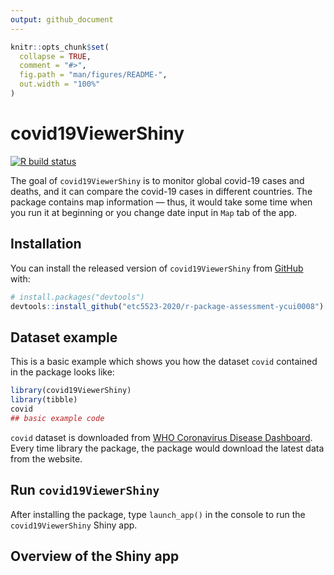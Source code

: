```yaml
---
output: github_document
---
```


<!-- README.md is generated from README.Rmd. Please edit that file -->

```r
knitr::opts_chunk$set(
  collapse = TRUE,
  comment = "#>",
  fig.path = "man/figures/README-",
  out.width = "100%"
)
```

# covid19ViewerShiny

<!-- badges: start -->
[![R build status](https://github.com/etc5523-2020/r-package-assessment-ycui0008/workflows/R-CMD-check/badge.svg)](https://github.com/etc5523-2020/r-package-assessment-ycui0008/actions)
<!-- badges: end -->

The goal of `covid19ViewerShiny` is to monitor global covid-19 cases and deaths, and it can compare the covid-19 cases in different countries. The package contains map information --- thus, it would take some time when you run it at beginning or you change date input in `Map` tab of the app.

## Installation

You can install the released version of `covid19ViewerShiny` from [GitHub](https://github.com/etc5523-2020/r-package-assessment-ycui0008) with:


``` r
# install.packages("devtools")
devtools::install_github("etc5523-2020/r-package-assessment-ycui0008")
```
## Dataset example

This is a basic example which shows you how the dataset `covid` contained in the package looks like:

```r
library(covid19ViewerShiny)
library(tibble)
covid
## basic example code
```

`covid` dataset is downloaded from [WHO Coronavirus Disease Dashboard](https://covid19.who.int/table). Every time library the package, the package would download the latest data from the website.


## Run `covid19ViewerShiny`

After installing the package, type `launch_app()` in the console to run the `covid19ViewerShiny` Shiny app.

## Overview of the Shiny app


